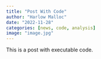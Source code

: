 ```yaml
---
title: "Post With Code"
author: "Harlow Malloc"
date: "2022-11-28"
categories: [news, code, analysis]
image: "image.jpg"
---
```


This is a post with executable code.
